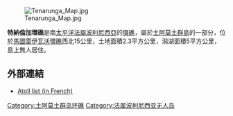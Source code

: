 [[Image:Tenarunga_Map.jpg|thumb]]

'''特納倫加環礁'''是南[[太平洋|太平洋]][[法屬波利尼西亞|法屬波利尼西亞]]的[[環礁|環礁]]，屬於[[土阿莫土群島|土阿莫土群島]]的一部分，位於[[馬圖雷伊瓦沃環礁|馬圖雷伊瓦沃環礁]]西北15公里，土地面積2.3平方公里，潟湖面積5平方公里，島上無人居住。

{{coord|21|19|S|136|32|W|type:isle_source:dewiki|display=title}}

==外部連結==
*[https://web.archive.org/web/20070302202753/http://www.pacific-image.pf/pages/boutic/dboutic_cdrom_sp132.html Atoll list (in French)]

[[Category:土阿莫土群岛环礁|Category:土阿莫土群岛环礁]]
[[Category:法属波利尼西亚无人岛|Category:法属波利尼西亚无人岛]]

{{geo-stub}}